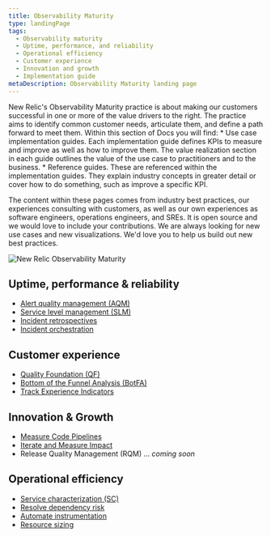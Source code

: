 ```yaml
---
title: Observability Maturity
type: landingPage
tags:
  - Observability maturity
  - Uptime, performance, and reliability
  - Operational efficiency
  - Customer experience
  - Innovation and growth
  - Implementation guide
metaDescription: Observability Maturity landing page
---
```


<LandingPageHero>

 <HeroContent>
   New Relic's Observability Maturity practice is about making our customers successful in one or more of the value drivers to the right.  The practice aims to identify common customer needs, articulate them, and define a path forward to meet them.  Within this section of Docs you will find:
* Use case implementation guides.  Each implementation guide defines KPIs to measure and improve as well as how to improve them.  The value realization section in each guide outlines the value of the use case to practitioners and to the business.
* Reference guides.  These are referenced within the implementation guides.  They explain industry concepts in greater detail or cover how to  do something, such as improve a specific KPI. 

   The content within these pages comes from industry best practices, our experiences consulting with customers, as well as our own experiences as software engineers, operations engineers, and SREs.  It is open source and we would love to include your contributions.  We are always looking for new use cases and new visualizations. We'd love you to help us build out new best practices. 

   </HeroContent>

 ![New Relic Observability Maturity](./images/oma-v-drivers.png "New Relic Observability Maturity")
</LandingPageHero>

## Uptime, performance & reliability

- [Alert quality management (AQM)](/docs/new-relic-solutions/observability-maturity/uptime-performance-reliability/aqm-implementation-guide/)
- [Service level management (SLM)](/docs/new-relic-solutions/observability-maturity/uptime-performance-reliability/slm-implementation-guide/)
- [Incident retrospectives](/docs/new-relic-solutions/new-relic-solutions/measure-devops-success/incident-learning-retrospectives/)
- [Incident orchestration](/docs/new-relic-solutions/new-relic-solutions/measure-devops-success/incident-orchestration-align-teams-tools-processes/)

## Customer experience

- [Quality Foundation (QF)](/docs/new-relic-solutions/observability-maturity/customer-experience/quality-foundation-implementation-guide)
- [Bottom of the Funnel Analysis (BotFA)](/docs/new-relic-solutions/observability-maturity/customer-experience/bofta-implementation-guide)
- [Track Experience Indicators](/docs/new-relic-solutions/new-relic-solutions/measure-devops-success/customer-experience-improvement-track-experience-indicators/)

## Innovation & Growth

- [Measure Code Pipelines](/docs/new-relic-solutions/new-relic-solutions/measure-devops-success/measure-code-pipelines/)
- [Iterate and Measure Impact](/docs/new-relic-solutions/new-relic-solutions/measure-devops-success/iterate-measure-impact-track-metrics-after-deployments/)
- Release Quality Management (RQM) ... _coming soon_

## Operational efficiency

- [Service characterization (SC)](/docs/new-relic-solutions/observability-maturity/operational-efficiency/sc-implementation-guide/)
- [Resolve dependency risk](/docs/new-relic-solutions/new-relic-solutions/measure-devops-success/resolve-dependency-risk-identify-analyze-potential-issues/)
- [Automate instrumentation](docs/new-relic-solutions/new-relic-solutions/measure-devops-success/automate-instrumentation/)
- [Resource sizing](/docs/new-relic-solutions/new-relic-solutions/measure-devops-success/infrastructure-resource-sizing-analyze-operation-metrics/)
